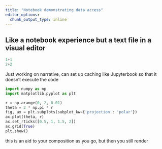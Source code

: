 ```yaml
---
title: "Notebook demonstrating data access"
editor_options: 
  chunk_output_type: inline
---
```


## Like a notebook experience but a text file in a visual editor

```python
1+1
2+2
```

Just working on narrative, can set up caching like Jupyterbook so that it doesn't execute the code

```python
import numpy as np
import matplotlib.pyplot as plt

r = np.arange(0, 2, 0.01)
theta = 2 * np.pi * r
fig, ax = plt.subplots(subplot_kw={'projection': 'polar'})
ax.plot(theta, r)
ax.set_rticks([0.5, 1, 1.5, 2])
ax.grid(True)
plt.show()
```

this is an aid to your composition as you go, but then you still render
